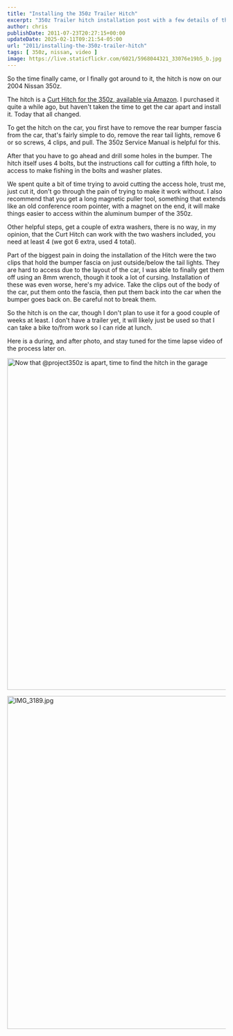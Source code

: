 ---
title: "Installing the 350z Trailer Hitch"
excerpt: "350z Trailer hitch installation post with a few details of the process. A trailer hitch is useful to tow a tire trailer, or even a bike rack!"
author: chris
publishDate: 2011-07-23T20:27:15+00:00
updateDate: 2025-02-11T09:21:54-05:00
url: "2011/installing-the-350z-trailer-hitch"
tags: [ 350z, nissan, video ]
image: https://live.staticflickr.com/6021/5968044321_33076e19b5_b.jpg
---

<YouTubeEmbed videoId="ISWWwr0KpRc" title="Installing the 350z Trailer Hitch" publishDate="2011-07-23T20:27:15+00:00" description="Time lapse video of installing a 350z trailer hitch" />

So the time finally came, or I finally got around to it, the hitch is now on our 2004 Nissan 350z.

The hitch is a [Curt Hitch for the 350z, available via Amazon](https://www.amazon.com/gp/product/B000BROASA?ie=UTF8&tag=chrishammondc-20&linkCode=as2&camp=1789&creative=390957&creativeASIN=B000BROASA). I purchased it quite a while ago, but haven't taken the time to get the car apart and install it. Today that all changed.

To get the hitch on the car, you first have to remove the rear bumper fascia from the car, that's fairly simple to do, remove the rear tail lights, remove 6 or so screws, 4 clips, and pull. The 350z Service Manual is helpful for this.

After that you have to go ahead and drill some holes in the bumper. The hitch itself uses 4 bolts, but the instructions call for cutting a fifth hole, to access to make fishing in the bolts and washer plates.

We spent quite a bit of time trying to avoid cutting the access hole, trust me, just cut it, don't go through the pain of trying to make it work without. I also recommend that you get a long magnetic puller tool, something that extends like an old conference room pointer, with a magnet on the end, it will make things easier to access within the aluminum bumper of the 350z.

Other helpful steps, get a couple of extra washers, there is no way, in my opinion, that the Curt Hitch can work with the two washers included, you need at least 4 (we got 6 extra, used 4 total).

Part of the biggest pain in doing the installation of the Hitch were the two clips that hold the bumper fascia on just outside/below the tail lights. They are hard to access due to the layout of the car, I was able to finally get them off using an 8mm wrench, though it took a lot of cursing. Installation of these was even worse, here's my advice. Take the clips out of the body of the car, put them onto the fascia, then put them back into the car when the bumper goes back on. Be careful not to break them.

So the hitch is on the car, though I don't plan to use it for a good couple of weeks at least. I don't have a trailer yet, it will likely just be used so that I can take a bike to/from work so I can ride at lunch.

Here is a during, and after photo, and stay tuned for the time lapse video of the process later on.

<a data-flickr-embed="true" href="https://www.flickr.com/photos/chammond/5967231711/in/photostream/" title="Now that @project350z is apart, time to find the hitch in the garage"><img src="https://live.staticflickr.com/6013/5967231711_f7e2b9e4f1_b.jpg" width="1024" height="765" alt="Now that @project350z is apart, time to find the hitch in the garage"/></a><script async src="//embedr.flickr.com/assets/client-code.js" charset="utf-8"></script>

<a data-flickr-embed="true" href="https://www.flickr.com/photos/chammond/5968044321/" title="IMG_3189.jpg"><img src="https://live.staticflickr.com/6021/5968044321_33076e19b5_b.jpg" width="1024" height="768" alt="IMG_3189.jpg"/></a><script async src="//embedr.flickr.com/assets/client-code.js" charset="utf-8"></script>



